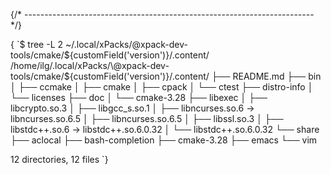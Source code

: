 


{/* ------------------------------------------------------------------------ */}

<CodeBlock language="console"> {
`$ tree -L 2 ~/.local/xPacks/\@xpack-dev-tools/cmake/${customField('version')}/.content/
/home/ilg/.local/xPacks/\@xpack-dev-tools/cmake/${customField('version')}/.content/
├── README.md
├── bin
│   ├── ccmake
│   ├── cmake
│   ├── cpack
│   └── ctest
├── distro-info
│   └── licenses
├── doc
│   └── cmake-3.28
├── libexec
│   ├── libcrypto.so.3
│   ├── libgcc_s.so.1
│   ├── libncurses.so.6 -> libncurses.so.6.5
│   ├── libncurses.so.6.5
│   ├── libssl.so.3
│   ├── libstdc++.so.6 -> libstdc++.so.6.0.32
│   └── libstdc++.so.6.0.32
└── share
    ├── aclocal
    ├── bash-completion
    ├── cmake-3.28
    ├── emacs
    └── vim

12 directories, 12 files
`} </CodeBlock>
